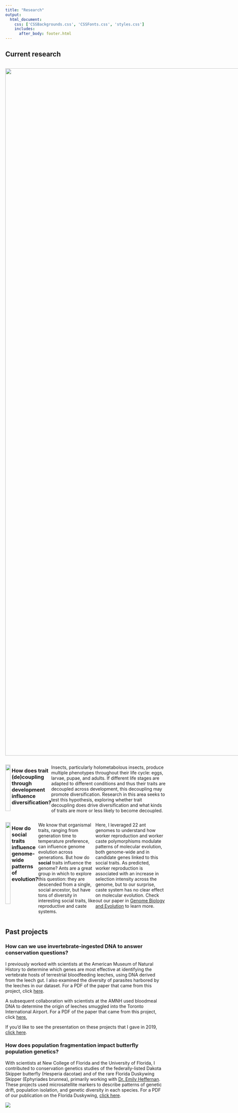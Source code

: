 ```yaml
--- 
title: "Research"
output: 
  html_document:
    css: ['CSSBackgrounds.css', 'CSSFonts.css', 'styles.css']
    includes:
      after_body: footer.html
---
```


<!-- This hides the title "Research" from this page, since I wanted to have a display title that is different from the page title.  -->

<style type="text/css">

.author,.title{
    display: none;
}

</style>

## Current research

:::: {style="display: flex;"}

::: {}

<img src="./cephalotesQueenPadded.gif" width="2160px"/>

:::

::: {}

### How can one genome produce multiple, highly divergent phenotypes?
In some ant species, multiple distinct adult morphologies can develop from a single genotype via developmental plasticity, resulting in multiple, distinctive worker morphs. You can see this in the video to the left: the large-gastered queen and much smaller worker ants are genetically identical. My research leverages comparative genomics and developmental transcriptomics in the ant genus *Cephalotes* to better understand the genetic mechanisms which may produce ant castes. 

:::

::::



:::: {style="display: flex;"}

::: {}

![](Lifecycle.png){ width=90% }


:::

::: {}

### How does trait (de)coupling through development influence diversification?
Insects, particularly holometabolous insects, produce multiple phenotypes throughout their life cycle: eggs, larvae, pupae, and adults. If different life stages are adapted to different conditions and thus their traits are decoupled across development, this decoupling may promote diversification. Research in this area seeks to test this hypothesis, exploring whether trait decoupling does drive diversification and what kinds of traits are more or less likely to become decoupled. 
:::

::::

:::: {style="display: flex;"}

::: {}

![](Social.png){ width=90% }

:::

::: {}

### How do social traits influence genome-wide patterns of evolution?
We know that organismal traits, ranging from generation time to temperature preference, can influence genome evolution across generations. But how do **social** traits influence the genome? Ants are a great group in which to explore this question: they are descended from a single, social ancestor, but have tons of diversity in interesting social traits, like reproductive and caste systems. 

Here, I leveraged 22 ant genomes to understand how worker reproduction and worker caste polymorphisms modulate patterns of molecular evolution, both genome-wide and in candidate genes linked to this social traits. As predicted, worker reproduction is associated with an increase in selection intensity across the genome, but to our surprise, caste system has no clear effect on molecular evolution. Check out our paper in [Genome Biology and Evolution](https://academic.oup.com/gbe/advance-article/doi/10.1093/gbe/evad095/7181139) to learn more.  

:::

::::


































<!-- This adds the floating gif of a Cephalotes colony to the right of the text.  -->

<!-- <script>
   $(document).ready(function() {
     $head = $('#header');
     $head.prepend('<img src=\"tallCephalotesCropped.gif\" style=\"float: right;padding: 50px 0px 0px 30px;width: 215px;\"/>')
   });
</script>
-->


## Past projects

### How can we use invertebrate-ingested DNA to answer conservation questions?
I previously worked with scientists at the American Museum of Natural History to determine which genes are most effective at identifying the vertebrate hosts of terrestrial bloodfeeding leeches, using DNA derived from the leech gut. I also examined the diversity of parasites harbored by the leeches in our dataset. For a PDF of the paper that came from this project, click [here](Siddall2019_IdeatingIDNA.pdf). 

A subsequent collaboration with scientists at the AMNH used bloodmeal DNA to determine the origin of leeches smuggled into the Toronto International Airport. For a PDF of the paper that came from this project, click [here.](Williams2020_CaughtRedHandedIDNAPointsToWil.pdf)

If you'd like to see the presentation on these projects that I gave in 2019, [click here](https://docs.google.com/presentation/d/1TbDIzi-b7nOzG2G7QPHbeaEBfXfC9GMWZradYekb4Tw/edit?usp=sharing). 

### How does population fragmentation impact butterfly population genetics?
With scientists at New College of Florida and the University of Florida, I contributed to conservation genetics studies of the federally-listed Dakota Skipper butterfly (Hesperia dacotae) and of the rare Florida Duskywing Skipper (Ephyriades brunnea), primarily working with [Dr. Emily Heffernan](https://www.ncf.edu/directory/emily-v-heffernan/). These projects used microsatellite markers to describe patterns of genetic drift, population isolation, and genetic diversity in each species. For a PDF of our publication on the Florida Duskywing, [click here](HeffernanEtAl2023.pdf).

![](websitesidebarhorizontal.png)


